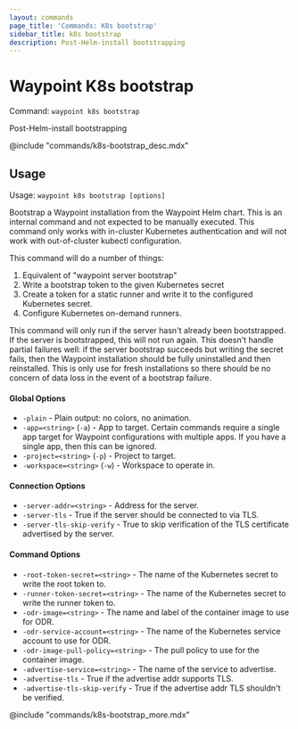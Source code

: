 ```yaml
---
layout: commands
page_title: 'Commands: K8s bootstrap'
sidebar_title: k8s bootstrap
description: Post-Helm-install bootstrapping
---
```


# Waypoint K8s bootstrap

Command: `waypoint k8s bootstrap`

Post-Helm-install bootstrapping

@include "commands/k8s-bootstrap_desc.mdx"

## Usage

Usage: `waypoint k8s bootstrap [options]`

Bootstrap a Waypoint installation from the Waypoint Helm chart.
This is an internal command and not expected to be manually executed.
This command only works with in-cluster Kubernetes authentication and
will not work with out-of-cluster kubectl configuration.

This command will do a number of things:

1. Equivalent of "waypoint server bootstrap"
1. Write a bootstrap token to the given Kubernetes secret
1. Create a token for a static runner and write it to the configured
   Kubernetes secret.
1. Configure Kubernetes on-demand runners.

This command will only run if the server hasn't already been bootstrapped.
If the server is bootstrapped, this will not run again. This doesn't handle
partial failures well: if the server bootstrap succeeds but writing the
secret fails, then the Waypoint installation should be fully uninstalled
and then reinstalled. This is only use for fresh installations so there
should be no concern of data loss in the event of a bootstrap failure.

#### Global Options

- `-plain` - Plain output: no colors, no animation.
- `-app=<string>` (`-a`) - App to target. Certain commands require a single app target for Waypoint configurations with multiple apps. If you have a single app, then this can be ignored.
- `-project=<string>` (`-p`) - Project to target.
- `-workspace=<string>` (`-w`) - Workspace to operate in.

#### Connection Options

- `-server-addr=<string>` - Address for the server.
- `-server-tls` - True if the server should be connected to via TLS.
- `-server-tls-skip-verify` - True to skip verification of the TLS certificate advertised by the server.

#### Command Options

- `-root-token-secret=<string>` - The name of the Kubernetes secret to write the root token to.
- `-runner-token-secret=<string>` - The name of the Kubernetes secret to write the runner token to.
- `-odr-image=<string>` - The name and label of the container image to use for ODR.
- `-odr-service-account=<string>` - The name of the Kubernetes service account to use for ODR.
- `-odr-image-pull-policy=<string>` - The pull policy to use for the container image.
- `-advertise-service=<string>` - The name of the service to advertise.
- `-advertise-tls` - True if the advertise addr supports TLS.
- `-advertise-tls-skip-verify` - True if the advertise addr TLS shouldn't be verified.

@include "commands/k8s-bootstrap_more.mdx"
